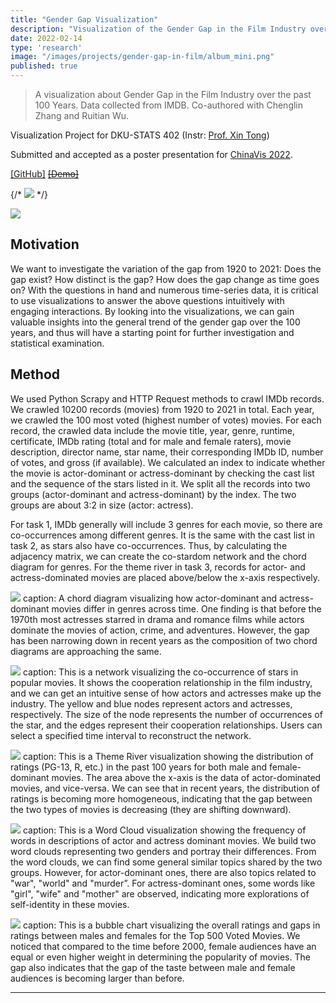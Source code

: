 ```yaml
---
title: "Gender Gap Visualization"
description: "Visualization of the Gender Gap in the Film Industry over the past 100 years"
date: 2022-02-14
type: 'research'
image: "/images/projects/gender-gap-in-film/album_mini.png"
published: true
---
```

> 
> A visualization about Gender Gap in the Film Industry over the past 100 Years. Data collected from IMDB. Co-authored with
> Chenglin Zhang and Ruitian Wu. 
>
Visualization Project for DKU-STATS 402 (Instr: [Prof. Xin Tong](https://xintong.ca))

Submitted and accepted as a poster presentation for [ChinaVis 2022](https://chinavis.org/2022).

[[GitHub]](https://github.com/junkaiman/gender-gap-in-film-industry) [<s>[Demo]</s>](demo)

{/* ![](/images/projects/gender-gap-in-film/gender-gap-in-film.png) */}

![](/images/projects/gender-gap-in-film/chinavis22.png)

## Motivation
We want to investigate the variation of the gap from 1920 to 2021: Does the gap exist? How distinct is the gap? How does the gap change as time goes on? With the questions in hand and numerous time-series data, it is critical to use visualizations to answer the above questions intuitively with engaging interactions. By looking into the visualizations, we can gain valuable insights into the general trend of the gender gap over the 100 years, and thus will have a starting point for further investigation and statistical examination.
    
## Method
We used Python Scrapy and HTTP Request methods to crawl IMDb records. We crawled 10200 records (movies) from 1920 to 2021 in total. Each year, we crawled the 100 most voted (highest number of votes) movies. For each record, the crawled data include the movie title, year, genre, runtime, certificate, IMDb rating (total and for male and female raters), movie description, director name, star name, their corresponding IMDb ID, number of votes, and gross (if available). We calculated an index to indicate whether the movie is actor-dominant or actress-dominant by checking the cast list and the sequence of the stars listed in it. We split all the records into two groups (actor-dominant and actress-dominant) by the index. The two groups are about 3:2 in size (actor: actress).

For task 1, IMDb generally will include 3 genres for each movie, so there are co-occurrences among different genres. It is the same with the cast list in task 2, as stars also have co-occurrences. Thus, by calculating the adjacency matrix, we can create the co-stardom network and the chord diagram for genres. For the theme river in task 3, records for actor- and actress-dominated movies are placed above/below the x-axis respectively.

![](/images/projects/gender-gap-in-film/image1.gif)
caption: A chord diagram visualizing how actor-dominant and actress-dominant movies differ in genres across time. One finding is that before the 1970th most actresses starred in drama and romance films while actors dominate the movies of action, crime, and adventures. However, the gap has been narrowing down in recent years as the composition of two chord diagrams are approaching the same.

![](/images/projects/gender-gap-in-film/image2.gif)
caption: This is a network visualizing the co-occurrence of stars in popular movies. It shows the cooperation relationship in the film industry, and we can get an intuitive sense of how actors and actresses make up the industry. The yellow and blue nodes represent actors and actresses, respectively. The size of the node represents the number of occurrences of the star, and the edges represent their cooperation relationships. Users can select a specified time interval to reconstruct the network.

![](/images/projects/gender-gap-in-film/image3.png)
caption: This is a Theme River visualization showing the distribution of ratings (PG-13, R, etc.) in the past 100 years for both male and female-dominant movies. The area above the x-axis is the data of actor-dominated movies, and vice-versa. We can see that in recent years, the distribution of ratings is becoming more homogeneous, indicating that the gap between the two types of movies is decreasing (they are shifting downward).

![](/images/projects/gender-gap-in-film/image4.gif)
caption: This is a Word Cloud visualization showing the frequency of words in descriptions of actor and actress dominant movies. We build two word clouds representing two genders and portray their differences.  From the word clouds, we can find some general similar topics shared by the two groups. However, for actor-dominant ones, there are also topics related to "war", "world" and "murder”. For actress-dominant ones, some words like "girl", "wife" and "mother" are observed, indicating more explorations of self-identity in these movies.

![](/images/projects/gender-gap-in-film/image5.png)
caption: This is a bubble chart visualizing the overall ratings and gaps in ratings between males and females for the Top 500 Voted Movies. We noticed that compared to the time before 2000, female audiences have an equal or even higher weight in determining the popularity of movies. The gap also indicates that the gap of the taste between male and female audiences is becoming larger than before.

---
